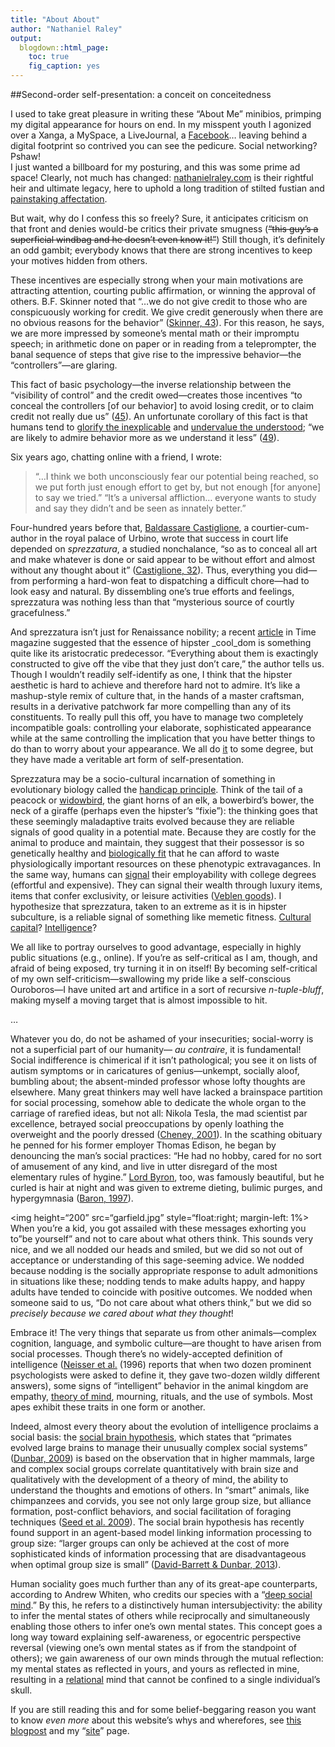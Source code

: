 ```yaml
---
title: "About About"
author: "Nathaniel Raley"
output:
  blogdown::html_page:
    toc: true
    fig_caption: yes
---
```


##Second-order self-presentation: a conceit on conceitedness  

I used to take great pleasure in writing these "About Me" minibios, primping my digital appearance for hours on end. In my misspent youth I agonized over a Xanga, a MySpace, a LiveJournal, a [Facebook](http://www.facebook.com/nathaniel.raley)... leaving behind a digital footprint so contrived you can see the pedicure. Social networking? Pshaw!  
I just wanted a billboard for my posturing, and this was some prime ad space! Clearly, not much has changed: [nathanielraley.com](http://www.nathanielraley.com) is their rightful heir and ultimate legacy, here to uphold a long tradition of stilted fustian and [painstaking affectation](http://en.wikipedia.org/wiki/Impression_management).  

But wait, why do I confess this so freely? Sure, it anticipates criticism on that front and denies would-be critics their private smugness (<strike>"this guy's a superficial windbag and he doesn't even know it!"</strike>) Still though, it's definitely an odd gambit; everybody knows that there are strong incentives to keep your motives hidden from others.  

These incentives are especially strong when your main motivations are attracting attention, courting public affirmation, or winning the approval of others. B.F. Skinner noted that "...we do not give credit to those who are conspicuously working for credit. We give credit generously when there are no obvious reasons for the behavior" ([Skinner, 43](http://www.nathanielraley.com/references.html#skinner1971)). For this reason, he says, we are more impressed by someone's mental math or their impromptu speech; in arithmetic done on paper or in reading from a teleprompter, the banal sequence of steps that give rise to the impressive behavior---the "controllers"---are glaring.  

This fact of basic psychology---the inverse relationship between the "visibility of control" and the credit owed---creates those incentives "to conceal the controllers [of our behavior] to avoid losing credit, or to claim credit not really due us" ([45](http://www.nathanielraley.com/references.html/#skinner1971)). An unfortunate corollary of this fact is that humans tend to [glorify the inexplicable](http://lesswrong.com/lw/j2/explainworshipignore/) and [undervalue the understood](http://lesswrong.com/lw/or/joy_in_the_merely_real/); "we are likely to admire behavior more as we understand it less" ([49](http://www.nathanielraley.com/references.html/#skinner1971)).  

Six years ago, chatting online with a friend, I wrote:

> "...I think we both unconsciously fear our potential being reached, so we put forth just enough effort to get by, but not enough [for anyone] to say we tried." "It's a universal affliction... everyone wants to study and say they didn't and be seen as innately better."

Four-hundred years before that, [Baldassare Castiglione](http://en.wikipedia.org/wiki/Baldessare_Castiglione), a courtier-cum-author in the royal palace of Urbino, wrote that success in court life depended on _sprezzatura_, a studied nonchalance, "so as to conceal all art and make whatever is done or said appear to be without effort and almost without any thought about it" ([Castiglione, 32](http://www.nathanielraley.com/references.html#castiglione)). Thus, everything you did---from performing a hard-won feat to dispatching a difficult chore---had to look easy and natural. By dissembling one's true efforts and feelings, sprezzatura was nothing less than that "mysterious source of courtly gracefulness."  

And sprezzatura isn't just for Renaissance nobility; a recent [article](http://content.time.com/time/arts/article/0,8599,1913220,00.html) in Time magazine suggested that the essence of hipster _cool_dom is something quite like its aristocratic predecessor. "Everything about them is exactingly constructed to give off the vibe that they just don't care," the author tells us. Though I wouldn't readily self-identify as one, I think that the hipster aesthetic is hard to achieve and therefore hard not to admire. It's like a mashup-style remix of culture that, in the hands of a master craftsman, results in a derivative patchwork far more compelling than any of its constituents. To really pull this off, you have to manage two completely incompatible goals: controlling your elaborate, sophisticated appearance while at the same controlling the implication that you have better things to do than to worry about your appearance. We all do [it](http://en.wikipedia.org/wiki/Impression_management) to some degree, but they have made a veritable art form of self-presentation.  

Sprezzatura may be a socio-cultural incarnation of something in evolutionary biology called the [handicap principle](http://en.wikipedia.org/wiki/Handicap_principle). Think of the tail of a peacock or [widowbird](http://en.wikipedia.org/wiki/Long-tailed_Widowbird), the giant horns of an elk, a bowerbird's bower, the neck of a giraffe (perhaps even the hipster's "fixie"): the thinking goes that these seemingly maladaptive traits evolved because they are reliable signals of good quality in a potential mate. Because they are costly for the animal to produce and maintain, they suggest that their possessor is so genetically healthy and [biologically fit](http://en.wikipedia.org/wiki/Fitness_%28biology%29) that he can afford to waste physiologically important resources on these phenotypic extravagances. In the same way, humans can [signal](http://en.wikipedia.org/wiki/Signaling_%28economics%29) their employability with college degrees (effortful and expensive). They can signal their wealth through luxury items, items that confer exclusivity, or leisure activities ([Veblen goods](http://en.wikipedia.org/wiki/Veblen_goods)). I hypothesize that sprezzatura, taken to an extreme as it is in hipster subculture, is a reliable signal of something like memetic fitness. [Cultural capital](http://en.wikipedia.org/wiki/Cultural_capital)? [Intelligence](http://en.wikipedia.org/wiki/Evolution_of_human_intelligence#Sexual_selection)?  

We all like to portray ourselves to good advantage, especially in highly public situations (e.g., online). If you're as self-critical as I am, though, and afraid of being exposed, try turning it in on itself! By becoming self-critical of my own self-criticism—swallowing my pride like a self-conscious Ouroboros—I have united art and artifice in a sort of recursive _n-tuple-bluff_, making myself a moving target that is almost impossible to hit.  

...  

Whatever you do, do not be ashamed of your insecurities; social-worry is not a superficial part of our humanity— _au contraire_, it is fundamental! Social indifference is chimerical if it isn't pathological; you see it on lists of autism symptoms or in caricatures of genius---unkempt, socially aloof, bumbling about; the absent-minded professor whose lofty thoughts are elsewhere. Many great thinkers may well have lacked a brainspace partition for social processing, somehow able to dedicate the whole organ to the carriage of rarefied ideas, but not all: Nikola Tesla, the mad scientist par excellence, betrayed social preoccupations by openly loathing the overweight and the poorly dressed ([Cheney, 2001](http://www.nathanielraley.com/references.html/#cheney2001)). In the scathing obituary he penned for his former employer Thomas Edison, he began by denouncing the man's social practices: "He had no hobby, cared for no sort of amusement of any kind, and live in utter disregard of the most elementary rules of hygine." [Lord Byron](http://en.wikipedia.org/wiki/Lord_byron), too, was famously beautiful, but he curled is hair at night and was given to extreme dieting, bulimic purges, and hypergymnasia ([Baron, 1997](http://www.nathanielraley.com/references.html/#baron1997)).  

<img height="200"  src="garfield.jpg" style="float:right; margin-left: 1%> When you're a kid, you got assailed with these messages exhorting you to "be yourself" and not to care about what others think. This sounds very nice, and we all nodded our heads and smiled, but we did so not out of acceptance or understanding of this sage-seeming advice. We nodded because nodding is the socially appropriate response to adult admonitions in situations like these; nodding tends to make adults happy, and happy adults have tended to coincide with positive outcomes. We nodded when someone said to us, "Do not care about what others think," but we did so _precisely because we cared about what they thought_!  

Embrace it! The very things that separate us from other animals---complex cognition, language, and symbolic culture---are thought to have arisen from social processes. Though there's no widely-accepted definition of intelligence ([Neisser et al.](http://www.nathanielraley.com/references.html/#neisser1996) (1996) reports that when two dozen prominent psychologists were asked to define it, they gave two-dozen wildly different answers), some signs of "intelligent" behavior in the animal kingdom are empathy, [theory of mind](http://en.wikipedia.org/wiki/Theory_of_mind), mourning, rituals, and the use of symbols. Most apes exhibit these traits in one form or another.  

Indeed, almost every theory about the evolution of intelligence proclaims a social basis: the [social brain hypothesis](http://en.wikipedia.org/wiki/Hominid_intelligence#Social_brain_hypothesis), which states that "primates evolved large brains to manage their unusually complex social systems" ([Dunbar, 2009](http://www.nathanielraley.com/references.html/#dunbar2009)) is based on the observation that in higher mammals, large and complex social groups correlate quantitatively with brain size and qualitatively with the development of a theory of mind, the ability to understand the thoughts and emotions of others. In "smart" animals, like chimpanzees and corvids, you see not only large group size, but alliance formation, post-conflict behaviors, and social facilitation of foraging techniques ([Seed et al. 2009](http://www.nathanielraley.com/references.html/#seed2009)). The social brain hypothesis has recently found support in an agent-based model linking information processing to group size: "larger groups can only be achieved at the cost of more sophisticated kinds of information processing that are disadvantageous when optimal group size is small" ([David-Barrett & Dunbar, 2013](http://www.nathanielraley.com/references.html/#davidbarrett2013)).  

Human sociality goes much further than any of its great-ape counterparts, according to Andrew Whiten, who credits our species with a "[deep social mind](http://en.wikipedia.org/wiki/Deep_social_mind)." By this, he refers to a distinctively human intersubjectivity: the ability to infer the mental states of others while reciprocally and simultaneously enabling those others to infer one's own mental states. This concept goes a long way toward explaining self-awareness, or egocentric perspective reversal (viewing one's own mental states as if from the standpoint of others); we gain awareness of our own minds through the mutual reflection: my mental states as reflected in yours, and yours as reflected in mine, resulting in a [relational](http://en.wikipedia.org/wiki/Relational_theory) mind that cannot be confined to a single individual's skull.

If you are still reading this and for some belief-beggaring reason you want to know _even more_ about this website's whys and wherefores, see [this blogpost](http://blog.nathanielraley.com/2013/12/blog-nauguration-take-2.html) and my "[site](http://www.nathanielraley.com/site.html)" page.  
